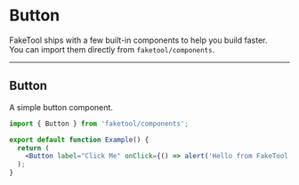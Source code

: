 # Button

FakeTool ships with a few built-in components to help you build faster.  
You can import them directly from `faketool/components`.

---

## Button

A simple button component.

```jsx copy
import { Button } from 'faketool/components';

export default function Example() {
  return (
    <Button label="Click Me" onClick={() => alert('Hello from FakeTool!')} />
  );
}
```
